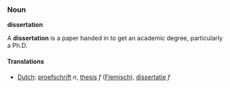 ===Noun===

'''dissertation'''

A '''dissertation''' is a paper handed in to get an academic degree, particularly a Ph.D.

====Translations====
*[[Dutch]]: [[proefschrift]] ''n'', [[thesis]] ''f'' ([[Flemisch]]), [[dissertatie]] ''f''
